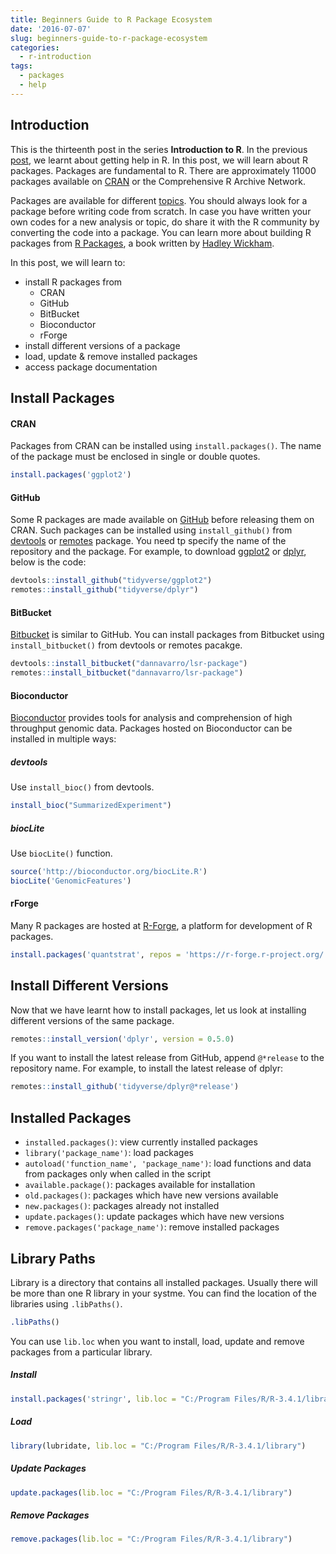 ```yaml
---
title: Beginners Guide to R Package Ecosystem
date: '2016-07-07'
slug: beginners-guide-to-r-package-ecosystem
categories:
  - r-introduction
tags:
  - packages
  - help
---
```


## Introduction

This is the thirteenth post in the series **Introduction to R**. In the previous [post](),  we learnt about getting help in R. In this post, we will learn about R packages. Packages are fundamental to R. There are approximately 11000 packages available on [CRAN](https://cran.r-project.org/) or the Comprehensive R Archive Network.

Packages are available for different [topics](https://cran.r-project.org/web/views/). You should always look for a package before writing code from scratch. In case you have written your own codes for a new analysis or topic, do share it with the R community by converting the code into a package. You can learn more about building R packages from [R Packages](http://r-pkgs.had.co.nz/), a book written by [Hadley Wickham](http://hadley.nz/).

In this post, we will learn to:

- install R packages from 
    - CRAN
    - GitHub
    - BitBucket
    - Bioconductor
    - rForge
- install different versions of a package
- load, update & remove installed packages
- access package documentation

## Install Packages

#### CRAN

Packages from CRAN can be installed using `install.packages()`. The name of the package must be enclosed in single or double quotes.

```r
install.packages('ggplot2')
```

#### GitHub

Some R packages are made available on [GitHub](https://github.com/) before releasing them on CRAN. Such packages can be installed using `install_github()` from [devtools](https://cran.r-project.org/web/packages/devtools/index.html) or [remotes](https://cran.r-project.org/web/packages/remotes/index.html) package. You need tp specify the name of the repository and the package. For example, to download [ggplot2](http://ggplot2.tidyverse.org/) or [dplyr](http://dplyr.tidyverse.org/), below is the code:

```r
devtools::install_github("tidyverse/ggplot2")
remotes::install_github("tidyverse/dplyr")
```

#### BitBucket

[Bitbucket]() is similar to GitHub. You can install packages from Bitbucket using `install_bitbucket()` from devtools or remotes pacakge.

```r
devtools::install_bitbucket("dannavarro/lsr-package")
remotes::install_bitbucket("dannavarro/lsr-package")
```

#### Bioconductor

[Bioconductor]() provides tools for analysis and comprehension of high throughput genomic data. Packages hosted on Bioconductor can be installed in multiple ways:

##### devtools

Use `install_bioc()` from devtools.

```r
install_bioc("SummarizedExperiment")
```

##### biocLite

Use `biocLite()` function.

```r
source('http://bioconductor.org/biocLite.R')
biocLite('GenomicFeatures')
```

#### rForge

Many R packages are hosted at [R-Forge](https://r-forge.r-project.org/), a platform for development of R packages. 

```r
install.packages('quantstrat', repos = 'https://r-forge.r-project.org/')
```

## Install Different Versions

Now that we have learnt how to install packages, let us look at installing different versions of the same package.

```r
remotes::install_version('dplyr', version = 0.5.0)
```

If you want to install the latest release from GitHub, append `@*release` to the repository name. For example, to install the latest release of dplyr:

```r
remotes::install_github('tidyverse/dplyr@*release')
```

## Installed Packages

- `installed.packages()`: view currently installed packages
- `library('package_name')`: load packages
- `autoload('function_name', 'package_name')`: load functions and data from packages only when called in the script
- `available.package()`: packages available for installation
- `old.packages()`: packages which have new versions available
- `new.packages()`: packages already not installed
- `update.packages()`: update packages which have new versions
- `remove.packages('package_name')`: remove installed packages

## Library Paths

Library is a directory that contains all installed packages. Usually there will be more than one R library in your systme. You can find the location of the libraries using `.libPaths()`.

```r
.libPaths()
```

You can use `lib.loc` when you want to install, load, update and remove packages from a particular library.

##### Install

```r
install.packages('stringr', lib.loc = "C:/Program Files/R/R-3.4.1/library")
```

##### Load

```r
library(lubridate, lib.loc = "C:/Program Files/R/R-3.4.1/library")
```

##### Update Packages

```r
update.packages(lib.loc = "C:/Program Files/R/R-3.4.1/library")
```

##### Remove Packages

```r
remove.packages(lib.loc = "C:/Program Files/R/R-3.4.1/library")
```
